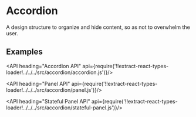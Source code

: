 <!--
Copyright (c) 2018 Uber Technologies, Inc.

This source code is licensed under the MIT license found in the
LICENSE file in the root directory of this source tree.
-->




# Accordion

A design structure to organize and hide content, so as not to overwhelm the user.

## Examples

<Example title="Basic Usage" path="examples/accordion/basic.js">
  <BasicAccordion />
</Example>

<Example title="Stateful Accordion" path="examples/accordion/stateful.js">
  <StatefulAccordion />
</Example>

<API heading="Accordion API" api={require('!!extract-react-types-loader!../../../src/accordion/accordion.js')}/>

<API heading="Panel API" api={require('!!extract-react-types-loader!../../../src/accordion/panel.js')}/>

<API heading="Stateful Panel API" api={require('!!extract-react-types-loader!../../../src/accordion/stateful-panel.js')}/>
